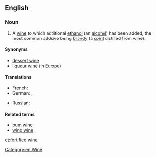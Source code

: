 ==English==
{{wikipedia}}

===Noun===
{{en-noun|head=[[fortified]] [[wine]]}}
# A [[wine]] to which additional [[ethanol]] (an [[alcohol]]) has been added, the most common additive being [[brandy]] (a [[spirit]] distilled from wine).

====Synonyms====
* [[dessert wine]]
* [[liqueur wine]] (in Europe)

====Translations====
{{trans-top|wine with distilled beverage added}}
* French: {{t-|fr|vin muté|m}}
* German: {{t-|de|verstärkter Wein|m}}, {{t-|de|Likörwein|m}}
{{trans-mid}}
* Russian: {{t+|ru|креплёное вино|n|tr=krepljónoje vinó|sc=Cyrl}}
{{trans-bottom}}

====Related terms====
* [[bum wine]]
* [[wino wine]]

[[Category:en:Wine]]

[[et:fortified wine]]